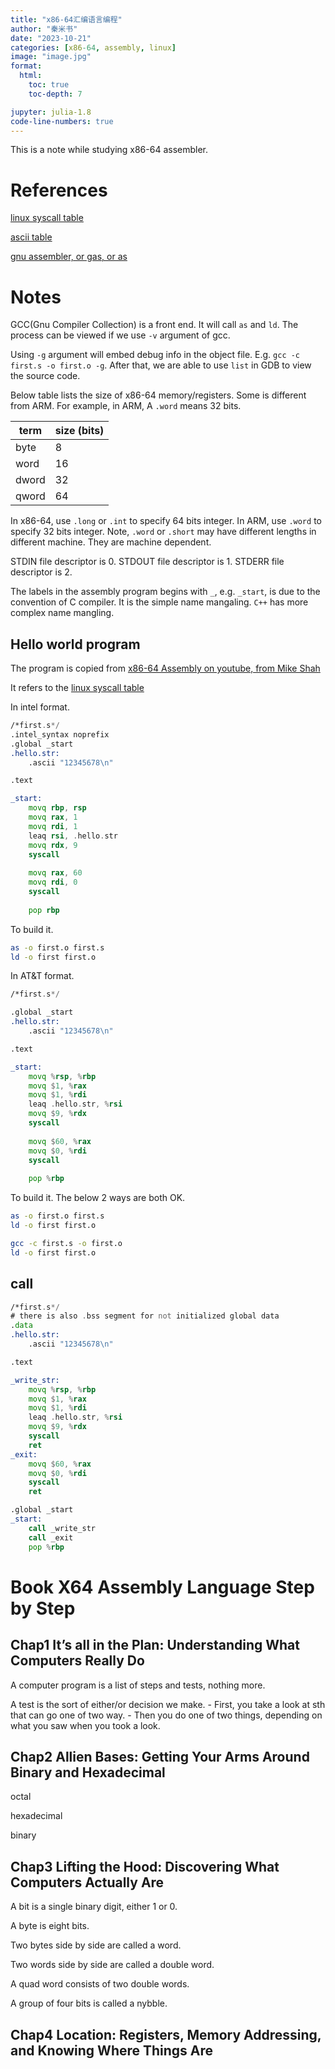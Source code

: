 ```yaml
---
title: "x86-64汇编语言编程"
author: "秦米书"
date: "2023-10-21"
categories: [x86-64, assembly, linux]
image: "image.jpg"
format: 
  html:
    toc: true 
    toc-depth: 7 

jupyter: julia-1.8
code-line-numbers: true
---
```


This is a note while studying x86-64 assembler.

# References 

[linux syscall table](https://filippo.io/linux-syscall-table/) 

[ascii table](https://www.asciitable.com/)

[gnu assembler, or gas, or as](https://ftp.gnu.org/old-gnu/Manuals/gas-2.9.1/html_chapter/as_7.html)

# Notes

GCC(Gnu Compiler Collection) is a front end. It will call `as` and `ld`. The process can be viewed if we use `-v` argument of gcc. 

Using `-g` argument will embed debug info in the object file. E.g. `gcc -c first.s -o first.o -g`. After that, we are able to use `list` in GDB to view the source code. 

Below table lists the size of x86-64 memory/registers. Some is different from ARM. For example, in ARM, A `.word` means 32 bits. 

| term | size (bits) |
|------|------|
| byte     |  8    |
| word     |  16    |
| dword     | 32     |
| qword     | 64     |

In x86-64, use `.long` or `.int` to specify 64 bits integer. In ARM, use `.word` to specify 32 bits integer. Note, `.word` or `.short` may have different lengths in different machine. They are machine dependent. 

STDIN file descriptor is 0. STDOUT file descriptor is 1.  STDERR file descriptor is 2. 

The labels in the assembly program begins with `_`, e.g. `_start`, is due to the convention of C compiler. It is the simple name mangaling. `C++` has more complex name mangling.  

## Hello world program 

The program is copied from [x86-64 Assembly on youtube, from Mike Shah](https://www.youtube.com/watch?v=3nYHV5zIQGA&list=PLvv0ScY6vfd9BSBznpARlKGziF1xrlU54&index=1)

It refers to the [linux syscall table](https://filippo.io/linux-syscall-table/)

In intel format. 
```ASM
/*first.s*/
.intel_syntax noprefix
.global _start 
.hello.str: 
	.ascii "12345678\n" 

.text 

_start: 
	movq rbp, rsp 
	movq rax, 1  
	movq rdi, 1  
	leaq rsi, .hello.str  
	movq rdx, 9  
	syscall 
	
	movq rax, 60  
	movq rdi, 0  
	syscall 
	
	pop rbp 
```

To build it. 

```bash 
as -o first.o first.s 
ld -o first first.o 
```

In AT&T format. 
```ASM 
/*first.s*/

.global _start 
.hello.str: 
	.ascii "12345678\n" 

.text 

_start: 
	movq %rsp, %rbp 
	movq $1, %rax    
	movq $1, %rdi   
	leaq .hello.str, %rsi    
	movq $9, %rdx  
	syscall 
	
	movq $60, %rax  
	movq $0, %rdi   
	syscall 
	
	pop %rbp 
```

To build it. The below 2 ways are both OK. 
```bash
as -o first.o first.s 
ld -o first first.o 

gcc -c first.s -o first.o 
ld -o first first.o 
```

## call 

```ASM
/*first.s*/
# there is also .bss segment for not initialized global data 
.data 
.hello.str: 
	.ascii "12345678\n" 

.text 

_write_str: 
	movq %rsp, %rbp 
	movq $1, %rax    
	movq $1, %rdi   
	leaq .hello.str, %rsi    
	movq $9, %rdx  
	syscall 
	ret 
_exit:
	movq $60, %rax  
	movq $0, %rdi   
	syscall 
	ret 

.global _start 
_start: 
	call _write_str 
	call _exit 
	pop %rbp 
```

# Book X64 Assembly Language Step by Step 

## Chap1 It's all in the Plan: Understanding What Computers Really Do 

A computer program is a list of steps and tests, nothing more. 

A test is the sort of either/or decision we make. 
- First, you take a look at sth that can go one of two way. 
- Then you do one of two things, depending on what you saw when you took a look. 

## Chap2 Allien Bases: Getting Your Arms Around Binary and Hexadecimal 

octal 

hexadecimal 

binary 

## Chap3 Lifting the Hood: Discovering What Computers Actually Are 

A bit is a single binary digit, either 1 or 0. 

A byte is eight bits. 

Two bytes side by side are called a word. 

Two words side by side are called a double word. 

A quad word consists of two double words. 

A group of four bits is called a nybble. 

## Chap4 Location: Registers, Memory Addressing, and Knowing Where Things Are 

